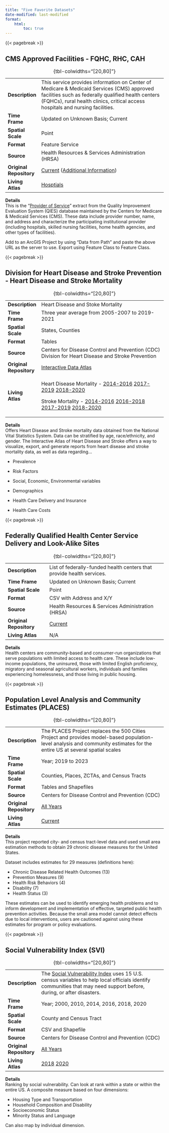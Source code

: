 ```yaml
---
title: "Five Favorite Datasets"
date-modified: last-modified
format: 
    html:
        toc: true
---
```


{{< pagebreak >}}

## CMS Approved Facilities - FQHC, RHC, CAH

+-------------------------+-----------------------------------------------------------------------------------------------------------------------------------------------------------------------------------------------------------------------------------+
| **Description**         | This service provides information on Center of Medicare & Medicaid Services (CMS) approved facilities such as federally qualified health centers (FQHCs), rural health clinics, critical access hospitals and nursing facilities. |
+-------------------------+-----------------------------------------------------------------------------------------------------------------------------------------------------------------------------------------------------------------------------------+
| **Time Frame**          | Updated on Unknown Basis; Current                                                                                                                                                                                                 |
+-------------------------+-----------------------------------------------------------------------------------------------------------------------------------------------------------------------------------------------------------------------------------+
| **Spatial Scale**       | Point                                                                                                                                                                                                                             |
+-------------------------+-----------------------------------------------------------------------------------------------------------------------------------------------------------------------------------------------------------------------------------+
| **Format**              | Feature Service                                                                                                                                                                                                                   |
+-------------------------+-----------------------------------------------------------------------------------------------------------------------------------------------------------------------------------------------------------------------------------+
| **Source**              | Health Resources & Services Administration (HRSA)                                                                                                                                                                                 |
+-------------------------+-----------------------------------------------------------------------------------------------------------------------------------------------------------------------------------------------------------------------------------+
| **Original Repository** | [Current](https://gisportal.hrsa.gov/server/rest/services/HealthCareFacilities/CMSApprovedFacilities_FS/FeatureServer) ([Additional Information](https://data.hrsa.gov/maps/services))                                            |
+-------------------------+-----------------------------------------------------------------------------------------------------------------------------------------------------------------------------------------------------------------------------------+
| **Living Atlas**        | [Hosptials](https://www.arcgis.com/home/item.html?id=4ae399a6db4944998812765397e72c5e)                                                                                                                                            |
+-------------------------+-----------------------------------------------------------------------------------------------------------------------------------------------------------------------------------------------------------------------------------+

: {tbl-colwidths="\[20,80\]"}

**Details**\
This is the “[Provider of Service](https://data.cms.gov/provider-characteristics/hospitals-and-other-facilities/provider-of-services-file-hospital-non-hospital-facilities/data)” extract from the Quality Improvement Evaluation System (QIES) database maintained by the Centers for Medicare & Medicaid Services (CMS). These data include provider number, name, and address and characterize the participating institutional provider (including hospitals, skilled nursing facilities, home health agencies, and other types of facilities).

Add to an ArcGIS Project by using “Data from Path” and paste the above URL as the server to use. Export using Feature Class to Feature Class.

{{< pagebreak >}}

## Division for Heart Disease and Stroke Prevention - Heart Disease and Stroke Mortality

+-------------------------+--------------------------------------------------------------------------------------------------------------------------------------------------------------------------------------------------------------------------------------------------------------------------------------------------------------------------------------------------------------------------------+
| **Description**         | Heart Disease and Stoke Mortality                                                                                                                                                                                                                                                                                                                                              |
+-------------------------+--------------------------------------------------------------------------------------------------------------------------------------------------------------------------------------------------------------------------------------------------------------------------------------------------------------------------------------------------------------------------------+
| **Time Frame**          | Three year average from 2005-2007 to 2019-2021                                                                                                                                                                                                                                                                                                                                 |
+-------------------------+--------------------------------------------------------------------------------------------------------------------------------------------------------------------------------------------------------------------------------------------------------------------------------------------------------------------------------------------------------------------------------+
| **Spatial Scale**       | States, Counties                                                                                                                                                                                                                                                                                                                                                               |
+-------------------------+--------------------------------------------------------------------------------------------------------------------------------------------------------------------------------------------------------------------------------------------------------------------------------------------------------------------------------------------------------------------------------+
| **Format**              | Tables                                                                                                                                                                                                                                                                                                                                                                         |
+-------------------------+--------------------------------------------------------------------------------------------------------------------------------------------------------------------------------------------------------------------------------------------------------------------------------------------------------------------------------------------------------------------------------+
| **Source**              | Centers for Disease Control and Prevention (CDC) Division for Heart Disease and Stroke Prevention                                                                                                                                                                                                                                                                              |
+-------------------------+--------------------------------------------------------------------------------------------------------------------------------------------------------------------------------------------------------------------------------------------------------------------------------------------------------------------------------------------------------------------------------+
| **Original Repository** | [Interactive Data Atlas](https://nccd.cdc.gov/DHDSPAtlas/Default.aspx)                                                                                                                                                                                                                                                                                                         |
+-------------------------+--------------------------------------------------------------------------------------------------------------------------------------------------------------------------------------------------------------------------------------------------------------------------------------------------------------------------------------------------------------------------------+
| **Living Atlas**        | Heart Disease Mortality - [2014-2016](https://www.arcgis.com/home/item.html?id=d8b5477dad474e2d85cae6b8c069003e) [2017-2019](https://www.arcgis.com/home/item.html?id=ad21224485f049ee85808504c406c9ed) [2018-2020](https://www.arcgis.com/home/item.html?id=3d67302da1cf4b0d820b613c7949e958)                                                                                 |
|                         |                                                                                                                                                                                                                                                                                                                                                                                |
|                         | Stroke Mortality - [2014-2016](https://www.arcgis.com/home/item.html?id=21501f65faf84279afb41f040e82b4af) [2016-2018](https://www.arcgis.com/home/item.html?id=713d4cd763e24507b2b7688b96ab9416) [2017-2019](https://www.arcgis.com/home/item.html?id=417107aaaf7b471d918db5b2bafe9c9e) [2018-2020](https://www.arcgis.com/home/item.html?id=60a486432fcc4b70bcc5b9adf6155242) |
+-------------------------+--------------------------------------------------------------------------------------------------------------------------------------------------------------------------------------------------------------------------------------------------------------------------------------------------------------------------------------------------------------------------------+

: {tbl-colwidths="\[20,80\]"}

**Details**\
Offers Heart Disease and Stroke mortality data obtained from the National Vital Statistics System. Data can be stratified by age, race/ethnicity, and gender. The Interactive Atlas of Heart Disease and Stroke offers a way to visualize, export, and generate reports from heart disease and stroke mortality data, as well as data regarding...

-   Prevalence

-   Risk Factors

-   Social, Economic, Environmental variables

-   Demographics

-   Health Care Delivery and Insurance

-   Health Care Costs

{{< pagebreak >}}

## Federally Qualified Health Center Service Delivery and Look-Alike Sites

+-------------------------+-----------------------------------------------------------------------+
| **Description**         | List of federally-funded health centers that provide health services. |
+-------------------------+-----------------------------------------------------------------------+
| **Time Frame**          | Updated on Unknown Basis; Current                                     |
+-------------------------+-----------------------------------------------------------------------+
| **Spatial Scale**       | Point                                                                 |
+-------------------------+-----------------------------------------------------------------------+
| **Format**              | CSV with Address and X/Y                                              |
+-------------------------+-----------------------------------------------------------------------+
| **Source**              | Health Resources & Services Administration (HRSA)                     |
+-------------------------+-----------------------------------------------------------------------+
| **Original Repository** | [Current](https://data.hrsa.gov/data/download)                        |
+-------------------------+-----------------------------------------------------------------------+
| **Living Atlas**        | N/A                                                                   |
+-------------------------+-----------------------------------------------------------------------+

: {tbl-colwidths="\[20,80\]"}

**Details**\
Health centers are community-based and consumer-run organizations that serve populations with limited access to health care. These include low-income populations, the uninsured, those with limited English proficiency, migratory and seasonal agricultural workers, individuals and families experiencing homelessness, and those living in public housing.

{{< pagebreak >}}

## Population Level Analysis and Community Estimates (PLACES)

+-------------------------+---------------------------------------------------------------------------------------------------------------------------------------------------------------------------+
| **Description**         | The PLACES Project replaces the 500 Cities Project and provides model-based population-level analysis and community estimates for the entire US at several spatial scales |
+-------------------------+---------------------------------------------------------------------------------------------------------------------------------------------------------------------------+
| **Time Frame**          | Year; 2019 to 2023                                                                                                                                                        |
+-------------------------+---------------------------------------------------------------------------------------------------------------------------------------------------------------------------+
| **Spatial Scale**       | Counties, Places, ZCTAs, and Census Tracts                                                                                                                                |
+-------------------------+---------------------------------------------------------------------------------------------------------------------------------------------------------------------------+
| **Format**              | Tables and Shapefiles                                                                                                                                                     |
+-------------------------+---------------------------------------------------------------------------------------------------------------------------------------------------------------------------+
| **Source**              | Centers for Disease Control and Prevention (CDC)                                                                                                                          |
+-------------------------+---------------------------------------------------------------------------------------------------------------------------------------------------------------------------+
| **Original Repository** | [All Years](https://data.cdc.gov/browse?category=500+Cities+%26+Places)                                                                                                   |
+-------------------------+---------------------------------------------------------------------------------------------------------------------------------------------------------------------------+
| **Living Atlas**        | [Current](https://www.arcgis.com/home/item.html?id=3b7221d4e47740cab9235b839fa55cd7)                                                                                      |
+-------------------------+---------------------------------------------------------------------------------------------------------------------------------------------------------------------------+

: {tbl-colwidths="\[20,80\]"}

**Details**\
This project reported city- and census tract-level data and used small area estimation methods to obtain 29 chronic disease measures for the United States.

Dataset includes estimates for 29 measures (definitions here):

-   Chronic Disease Related Health Outcomes (13)
-   Prevention Measures (9)
-   Health Risk Behaviors (4)
-   Disability (7)
-   Health Status (3)

These estimates can be used to identify emerging health problems and to inform development and implementation of effective, targeted public health prevention activities. Because the small area model cannot detect effects due to local interventions, users are cautioned against using these estimates for program or policy evaluations.

{{< pagebreak >}}

## Social Vulnerability Index (SVI)

+-------------------------+--------------------------------------------------------------------------------------------------------------------------------------------------------------------------------------------------------------------------------+
| **Description**         | The [Social Vulnerability Index](https://www.atsdr.cdc.gov/placeandhealth/svi/index.html) uses 15 U.S. census variables to help local officials identify communities that may need support before, during, or after disasters. |
+-------------------------+--------------------------------------------------------------------------------------------------------------------------------------------------------------------------------------------------------------------------------+
| **Time Frame**          | Year; 2000, 2010, 2014, 2016, 2018, 2020                                                                                                                                                                                       |
+-------------------------+--------------------------------------------------------------------------------------------------------------------------------------------------------------------------------------------------------------------------------+
| **Spatial Scale**       | County and Census Tract                                                                                                                                                                                                        |
+-------------------------+--------------------------------------------------------------------------------------------------------------------------------------------------------------------------------------------------------------------------------+
| **Format**              | CSV and Shapefile                                                                                                                                                                                                              |
+-------------------------+--------------------------------------------------------------------------------------------------------------------------------------------------------------------------------------------------------------------------------+
| **Source**              | Centers for Disease Control and Prevention (CDC)                                                                                                                                                                               |
+-------------------------+--------------------------------------------------------------------------------------------------------------------------------------------------------------------------------------------------------------------------------+
| **Original Repository** | [All Years](https://www.atsdr.cdc.gov/placeandhealth/svi/data_documentation_download.html)                                                                                                                                     |
+-------------------------+--------------------------------------------------------------------------------------------------------------------------------------------------------------------------------------------------------------------------------+
| **Living Atlas**        | [2018](https://www.arcgis.com/home/item.html?id=cbd68d9887574a10bc89ea4efe2b8087) [2020](https://www.arcgis.com/home/item.html?id=05709059044243ae9b42f469f0e06642)                                                            |
+-------------------------+--------------------------------------------------------------------------------------------------------------------------------------------------------------------------------------------------------------------------------+

: {tbl-colwidths="\[20,80\]"}

**Details**\
Ranking by social vulnerability. Can look at rank within a state or within the entire US. A composite measure based on four dimensions:

-   Housing Type and Transportation
-   Household Composition and Disability
-   Socioeconomic Status
-   Minority Status and Language

Can also map by individual dimension.